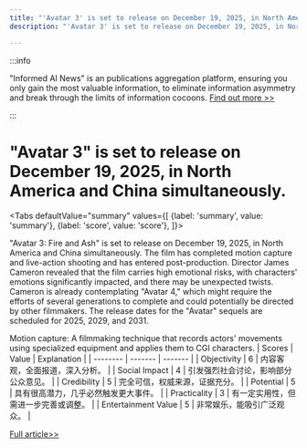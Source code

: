 ```yaml
---
title: "'Avatar 3' is set to release on December 19, 2025, in North America and China simultaneously."
description: "'Avatar 3' is set to release on December 19, 2025, in North America and China simultaneously."

---
```



:::info

"Informed AI News" is an publications aggregation platform, ensuring you only gain the most valuable information, to eliminate information asymmetry and break through the limits of information cocoons.  [Find out more >>](/)

:::

# "Avatar 3" is set to release on December 19, 2025, in North America and China simultaneously.


<Tabs
	defaultValue="summary"
	values={[
	{label: 'summary', value: 'summary'},
	{label: 'score', value: 'score'},
]}>
<TabItem value="summary">


"Avatar 3: Fire and Ash" is set to release on December 19, 2025, in North America and China simultaneously. The film has completed motion capture and live-action shooting and has entered post-production. Director James Cameron revealed that the film carries high emotional risks, with characters' emotions significantly impacted, and there may be unexpected twists. Cameron is already contemplating "Avatar 4," which might require the efforts of several generations to complete and could potentially be directed by other filmmakers. The release dates for the "Avatar" sequels are scheduled for 2025, 2029, and 2031.

Motion capture: A filmmaking technique that records actors' movements using specialized equipment and applies them to CGI characters.
</TabItem>
<TabItem value="score">
	| Scores     | Value   | Explanation |
	| -------- | ------- | ------- |
	| Objectivity  | 6    | 内容客观，全面报道，深入分析。    |
	| Social Impact | 4     | 引发强烈社会讨论，影响部分公众意见。    |
	| Credibility    | 5    | 完全可信，权威来源，证据充分。    |
	| Potential    | 5    | 具有很高潜力，几乎必然触发更大事件。    |
	| Practicality    | 3    | 有一定实用性，但需进一步完善或调整。    |
	| Entertainment Value    | 5    | 非常娱乐，能吸引广泛观众。    |
</TabItem>
</Tabs>

[Full article>>](https://readhub.cn/topic/8bvjZaio6GK)
